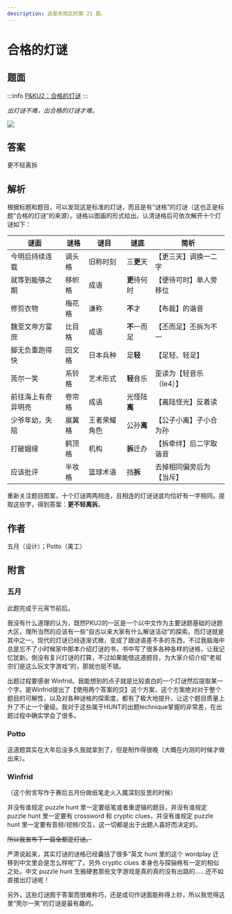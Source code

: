 ```yaml
---
description: 这是芈雨区的第 21 题。
---
```


# 合格的灯谜

## 题面
:::info
[P\&KU2：合格的灯谜](https://pnku2.pkupuzzle.art/#/game/miyu/prob\_21)
:::

_出灯谜不难，出合格的灯谜才难。_

![](./21-he-ge-de-deng-mi.assets/image_1.webp)

## 答案

更不轻离拆

## 解析

根据标题和题目，可以发现这是标准的灯谜，而且是有“谜格”的灯谜（这也正是标题“合格的灯谜”的来源）。谜格以图画的形式给出。认清谜格后可依次解开十个灯谜如下：

| 谜面        | 谜格  | 谜目     | 谜底       | 简析            |
| --------- | --- | ------ | -------- | ------------- |
| 今明后持续连载   | 调头格 | 旧称时刻   | 三**更**天  | 【更三天】调换一二字    |
| 就等到能够之期   | 移帜格 | 成语     | **更**待何时 | 【便待可时】单人旁移位   |
| 修剪衣物      | 梅花格 | 谦称     | **不**才   | 【布裁】的谐音       |
| 魏至文帝方富庶   | 比目格 | 成语     | **不**一而足 | 【丕而足】丕拆为不一    |
| 脚无负重跑得快   | 回文格 | 日本兵种   | 足**轻**   | 【足轻、轻足】       |
| 莞尔一笑      | 系铃格 | 艺术形式   | **轻**音乐  | 歪读为【轻音乐（le4）】 |
| 前往海上有奇异明亮 | 卷帘格 | 成语     | 光怪陆**离** | 【离陆怪光】反着读     |
| 少爷年幼，失陪   | 展翼格 | 王者荣耀角色 | 公孙**离**  | 【公子小离】子小合为孙   |
| 打破姻缘      | 鹤顶格 | 机构     | **拆**迁办  | 【拆牵绊】后二字取谐音   |
| 应该批评      | 半妆格 | 篮球术语   | 挡**拆**   | 去掉相同偏旁后为【当斥】  |

重新关注题目图案，十个灯谜两两相连，且相连的灯谜谜底均恰好有一字相同。提取这些字，得到答案：**更不轻离拆**。

## 作者

五月（设计）；Potto（美工）

## 附言

### 五月

此题完成于元宵节前后。

我没有什么道理的认为，既然PKU2的一区是一个以中文作为主要谜题基础的谜题大区，理所当然的应该有一些“自古以来大家有什么解谜活动”的探索。而灯谜就是其中之一。现代的灯谜已经逐渐式微，变成了跟谜语差不多的东西，不过我脑海中总是忘不了小时候家中那本介绍灯谜的书，书中写了很多各种各样的谜格，让我记忆犹新。倒没有复兴灯谜的打算，不过如果能借这道题目，为大家介绍介绍“老祖宗们是这么玩文字游戏”的，那就也挺不错。

出题过程要感谢 Winfrid。我能想到的点子就是比较直白的一个灯谜然后提取某一个字。是Winfrid提出了【使用两个答案的交】这个方案，这个方案绝对对于整个题目的可解性，以及对各种谜格的探索度，都有了极大地提升，让这个题目质量上升了不止一个量级。我对于这些属于HUNT的出题technique掌握的非常差，在出题过程中确实学会了很多。

### Potto

这道题其实在大年后没多久我就拿到了，但是制作得很晚（大概在内测的时候才做出来）。

### Winfrid

（这个附言写作于赛后五月份做纸笔走火入魔深刻反思的时候）

并没有谁规定 puzzle hunt 里一定要纸笔或者重逻辑的题目，并没有谁规定 puzzle hunt 里一定要有 crossword 和 cryptic clues，并没有谁规定 puzzle hunt 里一定要有音频/视频/交互，这一切都是出于出题人喜好而决定的。

~~所以我宣布下一届全都是灯谜。~~

严肃说起来，其实灯谜的谜格已经囊括了很多“英文 hunt 里的这个 wordplay 迁移到中文里会是怎么样呢”了，另外 cryptic clues 本身也与探骊格有一定的相似之处。中文 puzzle hunt 生搬硬套那些文字游戏是真的真的没有出路的……还不如直接出灯谜呢！

另外，这些灯谜囿于答案而很难称巧，还是成句作谜面能称得上妙，所以我觉得这里“莞尔一笑”的灯谜是最有趣的。
